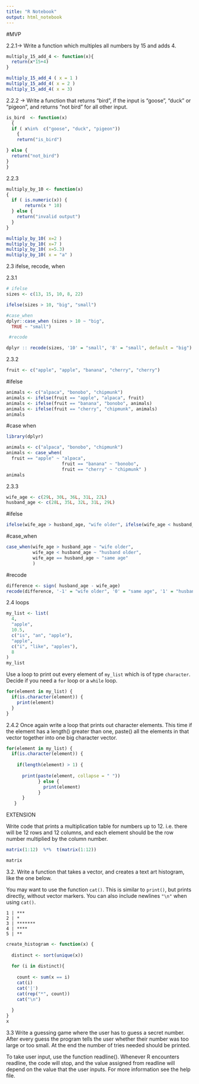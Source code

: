 ```yaml
---
title: "R Notebook"
output: html_notebook
---
```


#MVP

2.2.1-> Write a function which multiples all numbers by 15 and adds 4.

```r
multiply_15_add_4 <- function(x){
  return(x*15+4)
}

```

```r
multiply_15_add_4 ( x = 1 )
multiply_15_add_4( x = 2 )
multiply_15_add_4( x = 3)
```

2.2.2 -> Write a function that returns “bird”, if the input is “goose”, “duck” or “pigeon”, and returns “not bird” for all other input.

```r
is_bird  <- function(x) 
  {
  if ( x%in%  c("goose", "duck", "pigeon")) 
    {
    return("is_bird")

} else {
  return("not_bird")
}
}
```

2.2.3

```r
multiply_by_10 <- function(x)
{
  if ( is.numeric(x)) {
       return(x * 10)
  } else {
    return("invalid output")
  }
}
```
```r
multiply_by_10( x=2 )
multiply_by_10( x=7 )
multiply_by_10( x=5.3)
multiply_by_10( x = "a" )
```

2.3 ifelse, recode, when

2.3.1
```r
# ifelse
sizes <- c(13, 15, 10, 8, 22)

ifelse(sizes > 10, "big", "small")

#case_when
dplyr::case_when (sizes > 10 ~ "big",
  TRUE ~ "small")

 #recode

dplyr :: recode(sizes, '10' = "small", '8' = "small", default = "big")

```

2.3.2

```r
fruit <- c("apple", "apple", "banana", "cherry", "cherry")

```
#ifelse
```r
animals <- c("alpaca", "bonobo", "chipmunk")
animals <- ifelse(fruit == "apple", "alpaca", fruit)
animals <- ifelse(fruit == "banana", "bonobo", animals)
animals <- ifelse(fruit == "cherry", "chipmunk", animals)
animals
```


#case when

```r
library(dplyr)
```

```r
animals <- c("alpaca", "bonobo", "chipmunk")
animals <- case_when(
  fruit == "apple" ~ "alpaca",
                     fruit == "banana" ~ "bonobo",
                     fruit == "cherry" ~ "chipmunk" )
animals
```

2.3.3 

```r
wife_age <- c(29L, 30L, 36L, 31L, 22L)
husband_age <- c(28L, 35L, 32L, 31L, 29L)
```
#ifelse
```r
ifelse(wife_age > husband_age, "wife older", ifelse(wife_age < husband_age, "husband older", "same_age"))
```
#case_when

```r
case_when(wife_age > husband_age ~ "wife older",
          wife_age < husband_age ~ "husband older",
          wife_age == husband_age ~ "same age"
          )
```

#recode

```r
difference <- sign( husband_age - wife_age)
recode(difference, '-1' = "wife older", '0' = "same age", '1' = "husband older")
```


2.4 loops

```r
my_list <- list(
  4,
  "apple",
  10.5,
  c("is", "an", "apple"),
  "apple",
  c("i", "like", "apples"),
  8
)
my_list
```
Use a loop to print out every element of `my_list` which is of type `character`. Decide if you need a `for` loop or a `while` loop.

```r

for(element in my_list) {
  if(is.character(element)) {
    print(element)
  }
}
```
2.4.2
Once again write a loop that prints out character elements. This time if the element has a length() greater than one, paste() all the elements in that vector together into one big character vector.

```r
for(element in my_list) {
  if(is.character(element)) {
    
    if(length(element) > 1) {
      
      print(paste(element, collapse = " "))
            } else {
              print(element)
            }
      }
   }
```

EXTENSION

Write code that prints a multiplication table for numbers up to 12. i.e. there will be 12 rows and 12 columns, and each element should be the row number multiplied by the column number.

```r
matrix(1:12)  %*%  t(matrix(1:12))

matrix
```
3.2. Write a function that takes a vector, and creates a text art histogram, like the one below.

You may want to use the function `cat()`. This is similar to `print()`, but prints directly, without vector markers. You can also include newlines `"\n"` when using `cat()`.

```
1 | ***
2 | *
3 | *******
4 | ****
5 | **
```

```r
create_histogram <- function(x) {
  
  distinct <- sort(unique(x))
  
  for (i in distinct){
    
    count <- sum(x == i)
    cat(i)
    cat('|')
    cat(rep("*", count))
    cat("\n")
    
  }
}
x
```

3.3
Write a guessing game where the user has to guess a secret number. After every guess the program tells the user whether their number was too large or too small. At the end the number of tries needed should be printed.

To take user input, use the function readline(). Whenever R encounters readline, the code will stop, and the value assigned from readline will depend on the value that the user inputs. For more information see the help file.

```r

```








